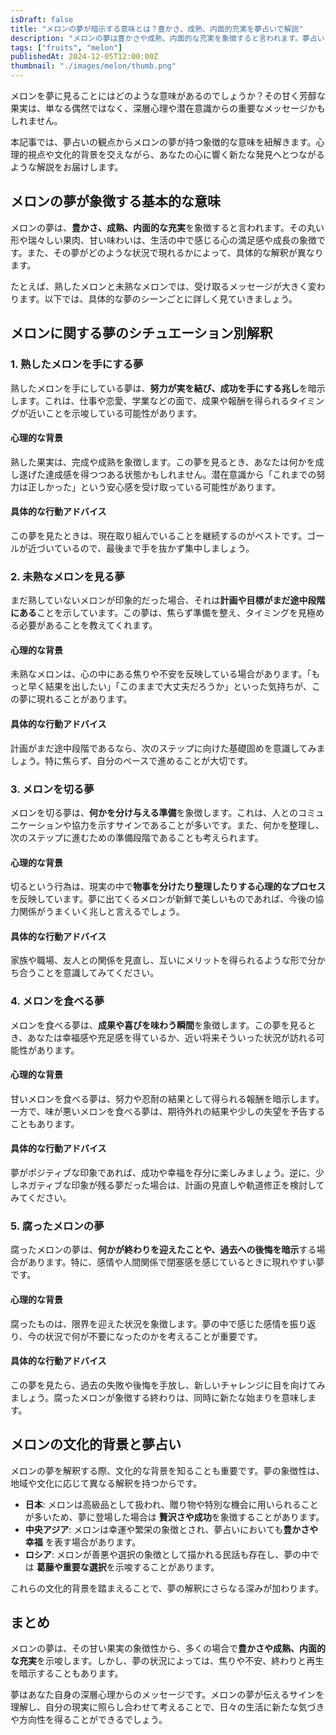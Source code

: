 ```yaml
---
isDraft: false
title: "メロンの夢が暗示する意味とは？豊かさ、成熟、内面的充実を夢占いで解説"
description: "メロンの夢は豊かさや成熟、内面的な充実を象徴すると言われます。夢占いの視点でその意味をひも解き、心理学や文化的背景を交えながら解説します。"
tags: ["fruits", "melon"]
publishedAt: 2024-12-05T12:00:00Z
thumbnail: "./images/melon/thumb.png"
---
```


メロンを夢に見ることにはどのような意味があるのでしょうか？その甘く芳醇な果実は、単なる偶然ではなく、深層心理や潜在意識からの重要なメッセージかもしれません。

本記事では、夢占いの観点からメロンの夢が持つ象徴的な意味を紐解きます。心理的視点や文化的背景を交えながら、あなたの心に響く新たな発見へとつながるような解説をお届けします。

<TableOfContents />

<AdUnit />

## メロンの夢が象徴する基本的な意味

メロンの夢は、<strong>豊かさ、成熟、内面的な充実</strong>を象徴すると言われます。その丸い形や瑞々しい果肉、甘い味わいは、生活の中で感じる心の満足感や成長の象徴です。また、その夢がどのような状況で現れるかによって、具体的な解釈が異なります。

たとえば、熟したメロンと未熟なメロンでは、受け取るメッセージが大きく変わります。以下では、具体的な夢のシーンごとに詳しく見ていきましょう。

<AdUnit />

## メロンに関する夢のシチュエーション別解釈

### 1. 熟したメロンを手にする夢

熟したメロンを手にしている夢は、<strong>努力が実を結び、成功を手にする兆し</strong>を暗示します。これは、仕事や恋愛、学業などの面で、成果や報酬を得られるタイミングが近いことを示唆している可能性があります。

#### 心理的な背景

熟した果実は、完成や成熟を象徴します。この夢を見るとき、あなたは何かを成し遂げた達成感を得つつある状態かもしれません。潜在意識から「これまでの努力は正しかった」という安心感を受け取っている可能性があります。

#### 具体的な行動アドバイス

この夢を見たときは、現在取り組んでいることを継続するのがベストです。ゴールが近づいているので、最後まで手を抜かず集中しましょう。

### 2. 未熟なメロンを見る夢

まだ熟していないメロンが印象的だった場合、それは<strong>計画や目標がまだ途中段階にある</strong>ことを示しています。この夢は、焦らず準備を整え、タイミングを見極める必要があることを教えてくれます。

#### 心理的な背景

未熟なメロンは、心の中にある焦りや不安を反映している場合があります。「もっと早く結果を出したい」「このままで大丈夫だろうか」といった気持ちが、この夢に現れることがあります。

#### 具体的な行動アドバイス

計画がまだ途中段階であるなら、次のステップに向けた基礎固めを意識してみましょう。特に焦らず、自分のペースで進めることが大切です。

### 3. メロンを切る夢

メロンを切る夢は、<strong>何かを分け与える準備</strong>を象徴します。これは、人とのコミュニケーションや協力を示すサインであることが多いです。また、何かを整理し、次のステップに進むための準備段階であることも考えられます。

#### 心理的な背景

切るという行為は、現実の中で<strong>物事を分けたり整理したりする心理的なプロセス</strong>を反映しています。夢に出てくるメロンが新鮮で美しいものであれば、今後の協力関係がうまくいく兆しと言えるでしょう。

#### 具体的な行動アドバイス

家族や職場、友人との関係を見直し、互いにメリットを得られるような形で分かち合うことを意識してみてください。

### 4. メロンを食べる夢

メロンを食べる夢は、<strong>成果や喜びを味わう瞬間</strong>を象徴します。この夢を見るとき、あなたは幸福感や充足感を得ているか、近い将来そういった状況が訪れる可能性があります。

#### 心理的な背景

甘いメロンを食べる夢は、努力や忍耐の結果として得られる報酬を暗示します。一方で、味が悪いメロンを食べる夢は、期待外れの結果や少しの失望を予告することもあります。

#### 具体的な行動アドバイス

夢がポジティブな印象であれば、成功や幸福を存分に楽しみましょう。逆に、少しネガティブな印象が残る夢だった場合は、計画の見直しや軌道修正を検討してみてください。

### 5. 腐ったメロンの夢

腐ったメロンの夢は、<strong>何かが終わりを迎えたことや、過去への後悔を暗示</strong>する場合があります。特に、感情や人間関係で閉塞感を感じているときに現れやすい夢です。

#### 心理的な背景

腐ったものは、限界を迎えた状況を象徴します。夢の中で感じた感情を振り返り、今の状況で何が不要になったのかを考えることが重要です。

#### 具体的な行動アドバイス

この夢を見たら、過去の失敗や後悔を手放し、新しいチャレンジに目を向けてみましょう。腐ったメロンが象徴する終わりは、同時に新たな始まりを意味します。

<AdUnit />

## メロンの文化的背景と夢占い

メロンの夢を解釈する際、文化的な背景を知ることも重要です。夢の象徴性は、地域や文化に応じて異なる解釈を持つからです。

- <strong>日本</strong>: メロンは高級品として扱われ、贈り物や特別な機会に用いられることが多いため、夢に登場した場合は
  <strong>贅沢さや成功</strong>を象徴することがあります。
- <strong>中央アジア</strong>: メロンは幸運や繁栄の象徴とされ、夢占いにおいても<strong>豊かさや幸福</strong>
  を表す場合があります。
- <strong>ロシア</strong>: メロンが善悪や選択の象徴として描かれる民話も存在し、夢の中では
  <strong>葛藤や重要な選択</strong>を示唆することがあります。

これらの文化的背景を踏まえることで、夢の解釈にさらなる深みが加わります。

<AdUnit />

## まとめ

メロンの夢は、その甘い果実の象徴性から、多くの場合で<strong>豊かさや成熟、内面的な充実</strong>を示唆します。しかし、夢の状況によっては、焦りや不安、終わりと再生を暗示することもあります。

夢はあなた自身の深層心理からのメッセージです。メロンの夢が伝えるサインを理解し、自分の現実に照らし合わせて考えることで、日々の生活に新たな気づきや方向性を得ることができるでしょう。
